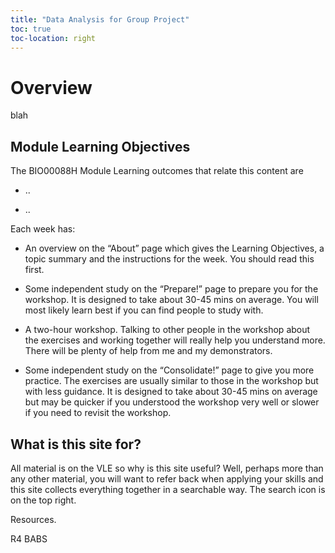 ```yaml
---
title: "Data Analysis for Group Project"
toc: true
toc-location: right
---
```


# Overview

blah

## Module Learning Objectives

The BIO00088H Module Learning outcomes that relate this content are

-   ..

-   ..


Each week has:

-   An overview on the "About" page which gives the Learning Objectives, a topic summary and the instructions for the week. You should read this first.

-   Some independent study on the "Prepare!" page to prepare you for the workshop. It is designed to take about 30-45 mins on average. You will most likely learn best if you can find people to study with.

-   A two-hour workshop. Talking to other people in the workshop about the exercises and working together will really help you understand more. There will be plenty of help from me and my demonstrators.

-   Some independent study on the "Consolidate!" page to give you more practice. The exercises are usually similar to those in the workshop but with less guidance. It is designed to take about 30-45 mins on average but may be quicker if you understood the workshop very well or slower if you need to revisit the workshop.


## What is this site for?

All material is on the VLE so why is this site useful? Well, perhaps more than any other material, you will want to refer back when applying your skills and this site collects everything together in a searchable way. The search icon is on the top right.

Resources.

R4 BABS

